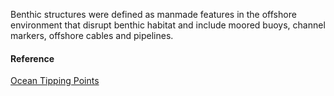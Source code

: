 Benthic structures were defined as manmade features in the offshore environment that disrupt benthic habitat and include moored buoys, channel markers, offshore cables and pipelines.

#### Reference

[Ocean Tipping Points](http://www.pacioos.hawaii.edu/projects/oceantippingpoints/#data)